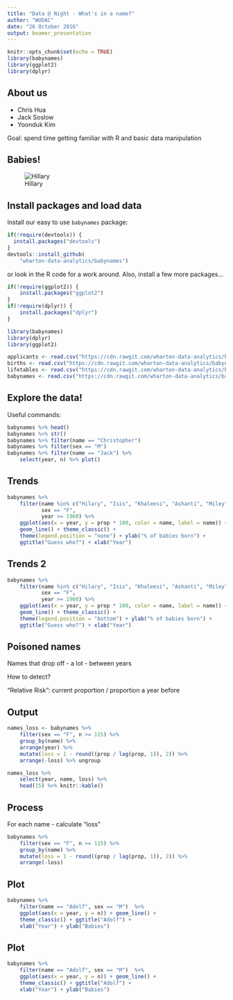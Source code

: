 ```yaml
---
title: "Data @ Night - What's in a name?"
author: "WUDAC"
date: "26 October 2016"
output: beamer_presentation
---
```


```r
knitr::opts_chunk$set(echo = TRUE)
library(babynames)
library(ggplot2)
library(dplyr)
```

## About us

* Chris Hua
* Jack Soslow
* Yoonduk Kim

Goal: spend time getting familiar with R and basic data manipulation

## Babies!

![Hillary](http://blogs.reuters.com/great-debate/files/2015/04/clinton-baby-1024x783.jpg)

## Install packages and load data

Install our easy to use `babynames` package:

```r
if(!require(devtools)) {
  install.packages("devtools")
}
devtools::install_github(
    "wharton-data-analytics/babynames")
```

or look in the R code for a work around. Also, install a few more packages...

```r
if(!require(ggplot2)) {
    install.packages("ggplot2")
}
if(!require(dplyr)) {
    install.packages("dplyr")
}

library(babynames)
library(dplyr)
library(ggplot2)

applicants <- read.csv("https://cdn.rawgit.com/wharton-data-analytics/babynames/master/data-raw/csv/applicants.csv")
births <- read.csv("https://cdn.rawgit.com/wharton-data-analytics/babynames/master/data-raw/csv/births.csv")
lifetables <- read.csv("https://cdn.rawgit.com/wharton-data-analytics/babynames/master/data-raw/csv/lifetables.csv")
babynames <- read.csv("https://cdn.rawgit.com/wharton-data-analytics/babynames/3192856738dee4a91bfc7d320355daa5ae428c17/data-raw/csv/babynames.csv")
```

## Explore the data!

Useful commands:

```r
babynames %>% head()
babynames %>% str()
babynames %>% filter(name == "Christopher")
babynames %>% filter(sex == "M")
babynames %>% filter(name == "Jack") %>% 
    select(year, n) %>% plot()
```

## Trends

```r
babynames %>%
    filter(name %in% c("Hilary", "Isis", "Khaleesi", "Ashanti", "Miley"),
           sex == "F",
           year >= 1960) %>%
    ggplot(aes(x = year, y = prop * 100, color = name, label = name)) + 
    geom_line() + theme_classic() +
    theme(legend.position = "none") + ylab("% of babies born") + 
    ggtitle("Guess who?") + xlab("Year")
```

## Trends 2

```r
babynames %>%
    filter(name %in% c("Hilary", "Isis", "Khaleesi", "Ashanti", "Miley"),
           sex == "F",
           year >= 1960) %>%
    ggplot(aes(x = year, y = prop * 100, color = name, label = name)) + 
    geom_line() + theme_classic() +
    theme(legend.position = "bottom") + ylab("% of babies born") + 
    ggtitle("Guess who?") + xlab("Year")
```

## Poisoned names

Names that drop off - a lot - between years

How to detect? 

"Relative Risk": current proportion / proportion a year before

## Output

```r
names_loss <- babynames %>%
    filter(sex == "F", n >= 115) %>%
    group_by(name) %>%
    arrange(year) %>%
    mutate(loss = 1 - round((prop / lag(prop, 1)), 2)) %>%
    arrange(-loss) %>% ungroup

names_loss %>%
    select(year, name, loss) %>%
    head(15) %>% knitr::kable()
```

## Process

For each name - calculate "loss"

```r
babynames %>%
    filter(sex == "F", n >= 115) %>%
    group_by(name) %>%
    mutate(loss = 1 - round((prop / lag(prop, 1)), 2)) %>%
    arrange(-loss)
```

## Plot

```r
babynames %>%
    filter(name == "Adolf", sex == "M")  %>%
    ggplot(aes(x = year, y = n)) + geom_line() + 
    theme_classic() + ggtitle("Adolf") + 
    xlab("Year") + ylab("Babies")
```

## Plot

```r
babynames %>%
    filter(name == "Adolf", sex == "M")  %>%
    ggplot(aes(x = year, y = n)) + geom_line() + 
    theme_classic() + ggtitle("Adolf") + 
    xlab("Year") + ylab("Babies")
```
